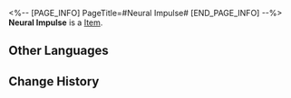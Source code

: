 <%-- [PAGE_INFO]
PageTitle=#Neural Impulse#
[END_PAGE_INFO] --%>
{{Item Infobox
|id          = 281013
|image       = Item Neural Impulse.png
|type        = 
|invCategory = 
|rarity      = 3
|effect      = An indescribable material. Used to unlock abilities in the Simulated Universe: Gold and Gears.
|description = A number that you can accumulate and consume to increase the strength of the Support system inside Simulated Universe: Gold and Gears.
}}
{{Description|''"An impulse arising from organic life, requiring some effort to capture inside the nervous system... And in the deduction, it becomes a, uh, a number?"''}}
'''Neural Impulse''' is a [[Item]].

==Other Languages==
{{Other Languages
|en   = Neural Impulse
|zhs  = 神经脉冲
|zht  = 神經脈衝
|ja   = 神経インパルス
|ko   = 신경 펄스
|es   = Impulso neuronal
|fr   = Impulsion neuronale
|ru   = Нейроимпульс
|th   = กระแสประสาท
|vi   = Mạch Xung Thần Kinh
|de   = Nervenimpuls
|id   = Neural Impulse
|pt   = Impulso Neural
}}

==Change History==
{{Change History|2.0}}